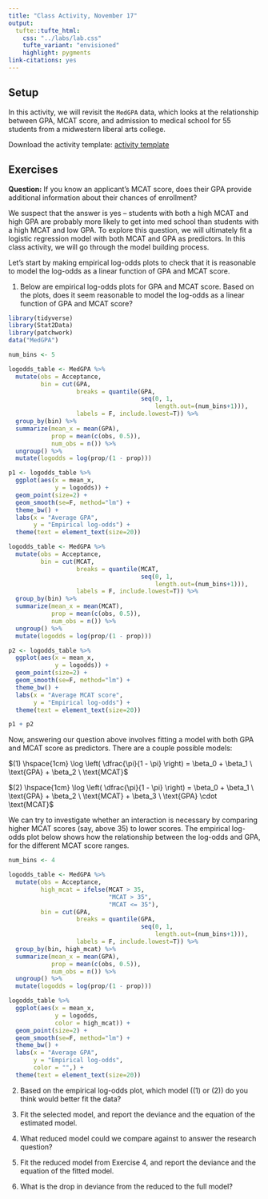 ```yaml
---
title: "Class Activity, November 17"
output: 
  tufte::tufte_html:
    css: "../labs/lab.css"
    tufte_variant: "envisioned"
    highlight: pygments
link-citations: yes
---
```


## Setup

In this activity, we will revisit the `MedGPA` data, which looks at the relationship between GPA, MCAT score, and admission to medical school for 55 students from a midwestern liberal arts college.

Download the activity template: [activity template](https://sta112-f21.github.io/class_activities/ca_lecture_36_template.Rmd)

## Exercises

**Question:** If you know an applicant's MCAT score, does their GPA provide additional information about their chances of enrollment?

We suspect that the answer is yes -- students with both a high MCAT and high GPA are probably more likely to get into med school than students with a high MCAT and low GPA. To explore this question, we will ultimately fit a logistic regression model with both MCAT and GPA as predictors. In this class activity, we will go through the model building process.

Let's start by making empirical log-odds plots to check that it is reasonable to model the log-odds as a linear function of GPA and MCAT score.

1. Below are empirical log-odds plots for GPA and MCAT score. Based on the plots, does it seem reasonable to model the log-odds as a linear function of GPA and MCAT score?

```r
library(tidyverse)
library(Stat2Data)
library(patchwork)
data("MedGPA")

num_bins <- 5

logodds_table <- MedGPA %>%
  mutate(obs = Acceptance,
         bin = cut(GPA, 
                   breaks = quantile(GPA, 
                                     seq(0, 1,
                                         length.out=(num_bins+1))),
                   labels = F, include.lowest=T)) %>%
  group_by(bin) %>%
  summarize(mean_x = mean(GPA),
            prop = mean(c(obs, 0.5)),
            num_obs = n()) %>%
  ungroup() %>%
  mutate(logodds = log(prop/(1 - prop)))

p1 <- logodds_table %>%
  ggplot(aes(x = mean_x,
             y = logodds)) +
  geom_point(size=2) +
  geom_smooth(se=F, method="lm") +
  theme_bw() +
  labs(x = "Average GPA",
       y = "Empirical log-odds") +
  theme(text = element_text(size=20))

logodds_table <- MedGPA %>%
  mutate(obs = Acceptance,
         bin = cut(MCAT, 
                   breaks = quantile(MCAT, 
                                     seq(0, 1,
                                         length.out=(num_bins+1))),
                   labels = F, include.lowest=T)) %>%
  group_by(bin) %>%
  summarize(mean_x = mean(MCAT),
            prop = mean(c(obs, 0.5)),
            num_obs = n()) %>%
  ungroup() %>%
  mutate(logodds = log(prop/(1 - prop)))

p2 <- logodds_table %>%
  ggplot(aes(x = mean_x,
             y = logodds)) +
  geom_point(size=2) +
  geom_smooth(se=F, method="lm") +
  theme_bw() +
  labs(x = "Average MCAT score",
       y = "Empirical log-odds") +
  theme(text = element_text(size=20))

p1 + p2
```

Now, answering our question above involves fitting a model with both GPA and MCAT score as predictors. There are a couple possible models:

$(1) \hspace{1cm} \log \left( \dfrac{\pi}{1 - \pi} \right) = \beta_0 + \beta_1 \ \text{GPA} + \beta_2 \ \text{MCAT}$

$(2) \hspace{1cm} \log \left( \dfrac{\pi}{1 - \pi} \right) = \beta_0 + \beta_1 \ \text{GPA} + \beta_2 \ \text{MCAT} + \beta_3 \ \text{GPA} \cdot \text{MCAT}$

We can try to investigate whether an interaction is necessary by comparing higher MCAT scores (say, above 35) to lower scores. The empirical log-odds plot below shows how the relationship between the log-odds and GPA, for the different MCAT score ranges.

```r

num_bins <- 4

logodds_table <- MedGPA %>%
  mutate(obs = Acceptance,
         high_mcat = ifelse(MCAT > 35, 
                            "MCAT > 35",
                            "MCAT <= 35"),
         bin = cut(GPA, 
                   breaks = quantile(GPA, 
                                     seq(0, 1,
                                         length.out=(num_bins+1))),
                   labels = F, include.lowest=T)) %>%
  group_by(bin, high_mcat) %>%
  summarize(mean_x = mean(GPA),
            prop = mean(c(obs, 0.5)),
            num_obs = n()) %>%
  ungroup() %>%
  mutate(logodds = log(prop/(1 - prop)))

logodds_table %>%
  ggplot(aes(x = mean_x,
             y = logodds,
             color = high_mcat)) +
  geom_point(size=2) +
  geom_smooth(se=F, method="lm") +
  theme_bw() +
  labs(x = "Average GPA",
       y = "Empirical log-odds",
       color = "",) +
  theme(text = element_text(size=20))
```

2. Based on the empirical log-odds plot, which model ((1) or (2)) do you think would better fit the data?

3. Fit the selected model, and report the deviance and the equation of the estimated model.

4. What reduced model could we compare against to answer the research question?

5. Fit the reduced model from Exercise 4, and report the deviance and the equation of the fitted model.

6. What is the drop in deviance from the reduced to the full model?
